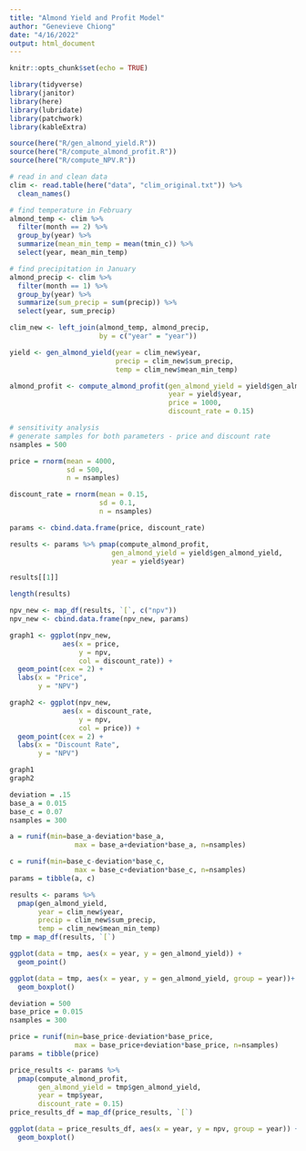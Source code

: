 ```yaml
---
title: "Almond Yield and Profit Model"
author: "Genevieve Chiong"
date: "4/16/2022"
output: html_document
---
```


```r
knitr::opts_chunk$set(echo = TRUE)

library(tidyverse)
library(janitor)
library(here)
library(lubridate)
library(patchwork)
library(kableExtra)

source(here("R/gen_almond_yield.R"))
source(here("R/compute_almond_profit.R"))
source(here("R/compute_NPV.R"))
```

```r
# read in and clean data 
clim <- read.table(here("data", "clim_original.txt")) %>% 
  clean_names() 

# find temperature in February
almond_temp <- clim %>% 
  filter(month == 2) %>% 
  group_by(year) %>% 
  summarize(mean_min_temp = mean(tmin_c)) %>% 
  select(year, mean_min_temp)

# find precipitation in January
almond_precip <- clim %>% 
  filter(month == 1) %>% 
  group_by(year) %>% 
  summarize(sum_precip = sum(precip)) %>% 
  select(year, sum_precip)

clim_new <- left_join(almond_temp, almond_precip,
                      by = c("year" = "year"))
```


```r
yield <- gen_almond_yield(year = clim_new$year, 
                          precip = clim_new$sum_precip,
                          temp = clim_new$mean_min_temp)
```


```r
almond_profit <- compute_almond_profit(gen_almond_yield = yield$gen_almond_yield,
                                       year = yield$year,
                                       price = 1000,
                                       discount_rate = 0.15)
```



```r
# sensitivity analysis 
# generate samples for both parameters - price and discount rate 
nsamples = 500

price = rnorm(mean = 4000,
              sd = 500,
              n = nsamples)

discount_rate = rnorm(mean = 0.15,
                      sd = 0.1, 
                      n = nsamples)

params <- cbind.data.frame(price, discount_rate)

results <- params %>% pmap(compute_almond_profit,
                         gen_almond_yield = yield$gen_almond_yield,
                         year = yield$year)

results[[1]]

length(results)

npv_new <- map_df(results, `[`, c("npv")) 
npv_new <- cbind.data.frame(npv_new, params)

graph1 <- ggplot(npv_new,
             aes(x = price,
                 y = npv,
                 col = discount_rate)) + 
  geom_point(cex = 2) + 
  labs(x = "Price",
       y = "NPV")

graph2 <- ggplot(npv_new,
             aes(x = discount_rate,
                 y = npv,
                 col = price)) + 
  geom_point(cex = 2) + 
  labs(x = "Discount Rate",
       y = "NPV")

graph1
graph2
```



```r
deviation = .15
base_a = 0.015
base_c = 0.07
nsamples = 300

a = runif(min=base_a-deviation*base_a,
                max = base_a+deviation*base_a, n=nsamples)

c = runif(min=base_c-deviation*base_c,
                max = base_c+deviation*base_c, n=nsamples)
params = tibble(a, c)

results <- params %>% 
  pmap(gen_almond_yield, 
       year = clim_new$year,
       precip = clim_new$sum_precip,
       temp = clim_new$mean_min_temp)
tmp = map_df(results, `[`)
```


```r
ggplot(data = tmp, aes(x = year, y = gen_almond_yield)) +
  geom_point()
```

```r
ggplot(data = tmp, aes(x = year, y = gen_almond_yield, group = year))+
  geom_boxplot()
```

 
```r
deviation = 500
base_price = 0.015
nsamples = 300

price = runif(min=base_price-deviation*base_price,
                max = base_price+deviation*base_price, n=nsamples)
params = tibble(price)

price_results <- params %>% 
  pmap(compute_almond_profit, 
       gen_almond_yield = tmp$gen_almond_yield,
       year = tmp$year,
       discount_rate = 0.15)
price_results_df = map_df(price_results, `[`)
```

```r
ggplot(data = price_results_df, aes(x = year, y = npv, group = year)) +
  geom_boxplot()
```






